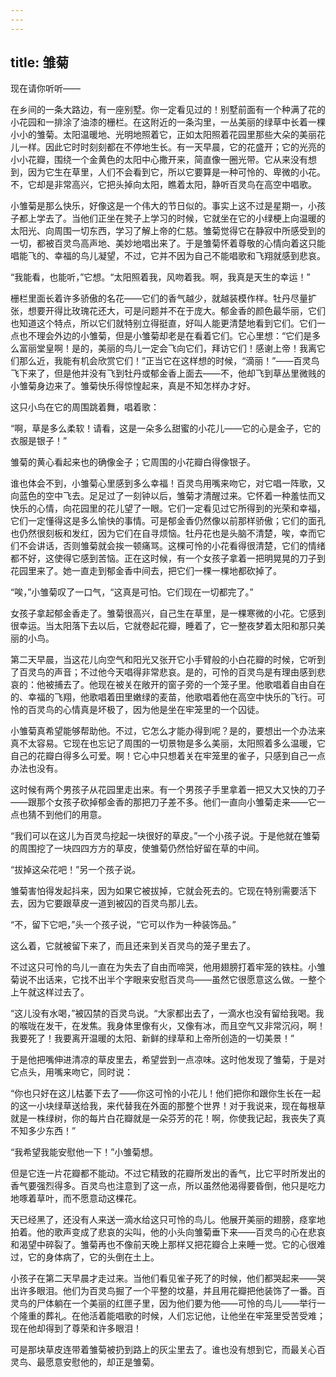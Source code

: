 ```yaml
---
---
---
```

title: 雏菊
---




现在请你听听——

在乡间的一条大路边，有一座别墅。你一定看见过的！别墅前面有一个种满了花的小花园和一排涂了油漆的栅栏。在这附近的一条沟里，一丛美丽的绿草中长着一棵小小的雏菊。太阳温暖地、光明地照着它，正如太阳照着花园里那些大朵的美丽花儿一样。因此它时时刻刻都在不停地生长。有一天早晨，它的花盛开；它的光亮的小小花瓣，围绕一个金黄色的太阳中心撒开来，简直像一圈光带。它从来没有想到，因为它生在草里，人们不会看到它，所以它要算是一种可怜的、卑微的小花。不，它却是非常高兴，它把头掉向太阳，瞧着太阳，静听百灵鸟在高空中唱歌。

小雏菊是那么快乐，好像这是一个伟大的节日似的。事实上这不过是星期一，小孩子都上学去了。当他们正坐在凳子上学习的时候，它就坐在它的小绿梗上向温暖的太阳光、向周围一切东西，学习了解上帝的仁慈。雏菊觉得它在静寂中所感受到的一切，都被百灵鸟高声地、美妙地唱出来了。于是雏菊怀着尊敬的心情向着这只能唱能飞的、幸福的鸟儿凝望，不过，它并不因为自己不能唱歌和飞翔就感到悲哀。

“我能看，也能听，”它想。“太阳照着我，风吻着我。啊，我真是天生的幸运！”

栅栏里面长着许多骄傲的名花——它们的香气越少，就越装模作样。牡丹尽量扩张，想要开得比玫瑰花还大，可是问题并不在于庞大。郁金香的颜色最华丽，它们也知道这个特点，所以它们就特别立得挺直，好叫人能更清楚地看到它们。它们一点也不理会外边的小雏菊，但是小雏菊却老是在看着它们。它心里想：“它们是多么富丽堂皇啊！是的，美丽的鸟儿一定会飞向它们，拜访它们！感谢上帝！我离它们那么近，我能有机会欣赏它们！”正当它在这样想的时候，“滴丽！”——百灵鸟飞下来了，但是他并没有飞到牡丹或郁金香上面去——不，他却飞到草丛里微贱的小雏菊身边来了。雏菊快乐得惊惶起来，真是不知怎样办才好。

这只小鸟在它的周围跳着舞，唱着歌：

“啊，草是多么柔软！请看，这是一朵多么甜蜜的小花儿——它的心是金子，它的衣服是银子！”

雏菊的黄心看起来也的确像金子；它周围的小花瓣白得像银子。

谁也体会不到，小雏菊心里感到多么幸福！百灵鸟用嘴来吻它，对它唱一阵歌，又向蓝色的空中飞去。足足过了一刻钟以后，雏菊才清醒过来。它怀着一种羞怯而又快乐的心情，向花园里的花儿望了一眼。它们一定看见过它所得到的光荣和幸福，它们一定懂得这是多么愉快的事情。可是郁金香仍然像以前那样骄傲；它们的面孔也仍然很刻板和发红，因为它们在自寻烦恼。牡丹花也是头脑不清楚，唉，幸而它们不会讲话，否则雏菊就会挨一顿痛骂。这棵可怜的小花看得很清楚，它们的情绪都不好，这使得它感到苦恼。正在这时候，有一个女孩子拿着一把明晃晃的刀子到花园里来了。她一直走到郁金香中间去，把它们一棵一棵地都砍掉了。

“唉，”小雏菊叹了一口气，“这真是可怕。它们现在一切都完了。”

女孩子拿起郁金香走了。雏菊很高兴，自己生在草里，是一棵寒微的小花。它感到很幸运。当太阳落下去以后，它就卷起花瓣，睡着了，它一整夜梦着太阳和那只美丽的小鸟。

第二天早晨，当这花儿向空气和阳光又张开它小手臂般的小白花瓣的时候，它听到了百灵鸟的声音；不过他今天唱得非常悲哀。是的，可怜的百灵鸟是有理由感到悲哀的：他被捕去了。他现在被关在敞开的窗子旁的一个笼子里。他歌唱着自由自在的、幸福的飞翔，他歌唱着田里嫩绿的麦苗，他歌唱着他在高空中快乐的飞行。可怜的百灵鸟的心情真是坏极了，因为他是坐在牢笼里的一个囚徒。

小雏菊真希望能够帮助他。不过，它怎么才能办得到呢？是的，要想出一个办法来真不太容易。它现在也忘记了周围的一切景物是多么美丽，太阳照着多么温暖，它自己的花瓣白得多么可爱。啊！它心中只想着关在牢笼里的雀子，只感到自己一点办法也没有。

这时候有两个男孩子从花园里走出来。有一个男孩子手里拿着一把又大又快的刀子——跟那个女孩子砍掉郁金香的那把刀子差不多。他们一直向小雏菊走来——它一点也猜不到他们的用意。

“我们可以在这儿为百灵鸟挖起一块很好的草皮。”一个小孩子说。于是他就在雏菊的周围挖了一块四四方方的草皮，使雏菊仍然恰好留在草的中间。



“拔掉这朵花吧！”另一个孩子说。

雏菊害怕得发起抖来，因为如果它被拔掉，它就会死去的。它现在特别需要活下去，因为它要跟草皮一道到被囚的百灵鸟那儿去。

“不，留下它吧，”头一个孩子说，“它可以作为一种装饰品。”

这么着，它就被留下来了，而且还来到关百灵鸟的笼子里去了。

不过这只可怜的鸟儿一直在为失去了自由而啼哭，他用翅膀打着牢笼的铁柱。小雏菊说不出话来，它找不出半个字眼来安慰百灵鸟——虽然它很愿意这么做。一整个上午就这样过去了。

“这儿没有水喝，”被囚禁的百灵鸟说。“大家都出去了，一滴水也没有留给我喝。我的喉咙在发干，在发焦。我身体里像有火，又像有冰，而且空气又非常沉闷，啊！我要死了！我要离开温暖的太阳、新鲜的绿草和上帝所创造的一切美景！”

于是他把嘴伸进清凉的草皮里去，希望尝到一点凉味。这时他发现了雏菊，于是对它点头，用嘴来吻它，同时说：

“你也只好在这儿枯萎下去了——你这可怜的小花儿！他们把你和跟你生长在一起的这一小块绿草送给我，来代替我在外面的那整个世界！对于我说来，现在每根草就是一株绿树，你的每片白花瓣就是一朵芬芳的花！啊，你使我记起，我丧失了真不知多少东西！”

“我希望我能安慰他一下！”小雏菊想。

但是它连一片花瓣都不能动。不过它精致的花瓣所发出的香气，比它平时所发出的香气要强烈得多。百灵鸟也注意到了这一点，所以虽然他渴得要昏倒，他只是吃力地啄着草叶，而不愿意动这棵花。

天已经黑了，还没有人来送一滴水给这只可怜的鸟儿。他展开美丽的翅膀，痉挛地拍着。他的歌声变成了悲哀的尖叫，他的小头向雏菊垂下来——百灵鸟的心在悲哀和渴望中碎裂了。雏菊再也不像前天晚上那样又把花瓣合上来睡一觉。它的心很难过，它的身体病了，它的头倒在土上。

小孩子在第二天早晨才走过来。当他们看见雀子死了的时候，他们都哭起来——哭出许多眼泪。他们为百灵鸟掘了一个平整的坟墓，并且用花瓣把他装饰了一番。百灵鸟的尸体躺在一个美丽的红匣子里，因为他们要为他——可怜的鸟儿——举行一个隆重的葬礼。在他活着能唱歌的时候，人们忘记他，让他坐在牢笼里受苦受难；现在他却得到了尊荣和许多眼泪！

可是那块草皮连带着雏菊被扔到路上的灰尘里去了。谁也没有想到它，而最关心百灵鸟、最愿意安慰他的，却正是雏菊。